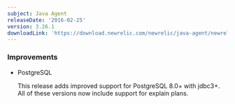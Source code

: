 ```yaml
---
subject: Java Agent
releaseDate: '2016-02-25'
version: 3.26.1
downloadLink: 'https://download.newrelic.com/newrelic/java-agent/newrelic-agent/3.26.1/'
---
```


### Improvements

* PostgreSQL

  This release adds improved support for PostgreSQL 8.0+ with jdbc3+. All of these versions now include support for explain plans.
